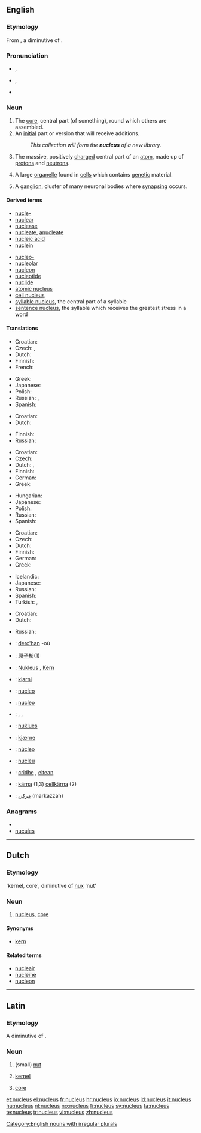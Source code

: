 {{was wotd|2006|August|26}}
==English==
{{wikipedia}}

===Etymology===
From {{etyl|la}} {{term|nucleus||kernel, core|lang=la}}, a diminutive of {{term|nux||nut|lang=la}}.

===Pronunciation===
* {{a|RP}} {{IPA|/ˈnjuː.kli.əs/}}, {{SAMPA|/"nju:.kli.@s/}}
* {{a|GenAm}} {{IPA|/ˈnuːkliəs/}}, {{SAMPA|/"nu:kli@s/}}
* {{audio|en-us-nucleus.ogg|Audio (US)}}

===Noun===
{{en-noun|pl=nuclei|pl2=nucleuses}}

# The [[core]], central part (of something), round which others are assembled.
# An [[initial]] part or version that will receive additions.
#: ''This collection will form the '''nucleus''' of a new library.''
# {{context|chemistry|physics}} The massive, positively [[charge]]d central part of an [[atom]], made up of [[proton]]s and [[neutron]]s.
# {{cytology}} A large [[organelle]] found in [[cell]]s which contains [[genetic]] material.
# {{neuroanatomy}} A [[ganglion]], cluster of many neuronal bodies where [[synaps]]ing occurs.

====Derived terms====
{{top2}}
* [[nucle-]]
* [[nuclear]]
* [[nuclease]]
* [[nucleate]], [[anucleate]]
* [[nucleic acid]]
* [[nuclein]]
{{mid2}}
* [[nucleo-]]
* [[nucleolar]]
* [[nucleon]]
* [[nucleotide]]
* [[nuclide]]
* [[atomic nucleus]]
* [[cell nucleus]]
* [[syllable nucleus]], the central part of a syllable
* [[sentence nucleus]], the syllable which receives the greatest stress in a word
{{bottom}}

====Translations====
{{trans-top|core, central part of something}}
* Croatian: {{t-|hr|jezgra|f|alt=jézgra}}
* Czech: {{t-|cs|jádro|n}},  {{t+|cs|střed|m}}
* Dutch: {{t+|nl|kern|m}}
* Finnish: {{t+|fi|ydin}}
* French: {{t+|fr|noyau}}
{{trans-mid}}
* Greek: {{t+|el|πυρήνας|m|tr=pyrínas}}
* Japanese: {{t+|ja|核|tr=[[かく]], kaku}}
* Polish: {{t+|pl|jądro|n}}
* Russian: {{t+|ru|ядро|n|tr=jadró}}, {{t+|ru|центр|m|tr=centr}}
* Spanish: {{t+|es|núcleo|m}}
{{trans-bottom}}

{{trans-top|initial part which will receive additions}}
* Croatian: {{t-|hr|jezgra|f|alt=jézgra}}
* Dutch: {{t-|nl|kiem}}
{{trans-mid}}
* Finnish: {{t+|fi|ydin}}
* Russian: {{t+|ru|ядро|n|tr=jadró}}
{{trans-bottom}}

{{trans-top|physics: massive, positively charged core of an atom}}
* Croatian: {{t-|hr|jezgra|f|alt=jézgra}}
* Czech: {{t-|cs|jádro|n}}
* Dutch: {{t+|nl|nucleus|m}}, {{t+|nl|atoomkern|m}}
* Finnish: {{t+|fi|ydin}}
* German: {{t+|de|Atomkern|m}}
* Greek: {{t+|el|πυρήνας|m|tr=pyrínas}}
{{trans-mid}}
* Hungarian: {{t+|hu|atommag}}
* Japanese: {{t+|ja|原子核|tr=[[げんしかく]], genshikaku}}
* Polish: {{t+|pl|jądro|n}}
* Russian: {{t+|ru|ядро|n|tr=jadró}}
* Spanish: {{t+|es|núcleo|m}}
{{trans-bottom}}

{{trans-top|cytology: large organelle found in cells}}
* Croatian: {{t-|hr|jezgra|f|alt=jézgra}}
* Czech: {{t-|cs|jádro|n}}
* Dutch: {{t+|nl|nucleus|m}}
* Finnish: {{t+|fi|tuma}}
* German: {{t|de|Zellkern|m}}
* Greek: {{t+|el|πυρήνας|m|tr=pyrínas}}
{{trans-mid}}
* Icelandic: {{t+|is|frumukjarni|m}}
* Japanese: {{t-|ja|細胞核|tr=saibōkaku}}
* Russian: {{t+|ru|ядро|n|tr=jadró}}
* Spanish: {{t+|es|núcleo|m}}
* Turkish: {{t|tr|çekirdek}},  {{t|tr|hücre çekirdeği}}
{{trans-bottom}}

{{trans-top|neuroanatomy: cluster of many neuronal bodies}}
* Croatian: {{t-|hr|jezgra|f|alt=jézgra}}
* Dutch: {{t+|nl|nucleus|m}}
{{trans-mid}}
* Russian: {{t+|ru|ядро|n|tr=jadró}}
{{trans-bottom}}

{{checktrans-top}}
* {{ttbc|Breton}}: [[derc'han]] {{m}} -où {{p}}
* {{ttbc|Chinese}}: [[原子核]](1)
* {{ttbc|German}}: [[Nukleus]] {{m}}, [[Kern]] {{m}}
* {{ttbc|Icelandic}}: [[kjarni]] {{m}}
* {{ttbc|Interlingua}}: [[nucleo]]
* {{ttbc|Italian}}: [[nucleo]] {{m}}
* {{ttbc|Kurdish}}: {{t|ku|navok}} {{f}}, {{t|ku|navik}} {{f}}, {{t|ku|kakil}} {{f}}
{{checktrans-mid}}
* {{ttbc|Malay}}: [[nuklues]]
* {{ttbc|Norwegian}}: [[kjærne]] {{m}}
* {{ttbc|Portuguese}}: [[núcleo]] {{m}}
* {{ttbc|Romanian}}: [[nucleu]] {{n}}
* {{ttbc|Scottish Gaelic}}: [[cridhe]] {{m}}, [[eitean]] {{m}}
* {{ttbc|Swedish}}: [[kärna]] {{c}} (1,3) [[cellkärna]] {{c}} (2)
* {{ttbc|Urdu}}: [[مرکزہ]] (markazzah) {{m}}
{{checktrans-bottom}}

===Anagrams===
* {{alphagram|celnsuu}}
* [[nucules#English|nucules]]

[[Category:English nouns with irregular plurals]]

----

==Dutch==

===Etymology===
{{etyl|la}} 'kernel, core', diminutive of [[nux]] 'nut'

===Noun===
{{nl-noun|nuclei}}

# [[#English|nucleus]], [[core]]

====Synonyms====
* [[kern]]

====Related terms====
* [[nucleair]]
* [[nucleïne]]
* [[nucleon]] {{n}}

----

==Latin==

===Etymology===
A diminutive of {{term|nux||nut|lang=la}}.

===Noun===
{{la-noun|nucleus|nuclei|nuclei|m|second}} <!--does this need macrons? -->

# {{literally}} (small) [[nut]]
# [[kernel]]
# {{figurative}} [[core]]

[[et:nucleus]]
[[el:nucleus]]
[[fr:nucleus]]
[[hr:nucleus]]
[[io:nucleus]]
[[id:nucleus]]
[[it:nucleus]]
[[hu:nucleus]]
[[nl:nucleus]]
[[no:nucleus]]
[[fi:nucleus]]
[[sv:nucleus]]
[[ta:nucleus]]
[[te:nucleus]]
[[tr:nucleus]]
[[vi:nucleus]]
[[zh:nucleus]]